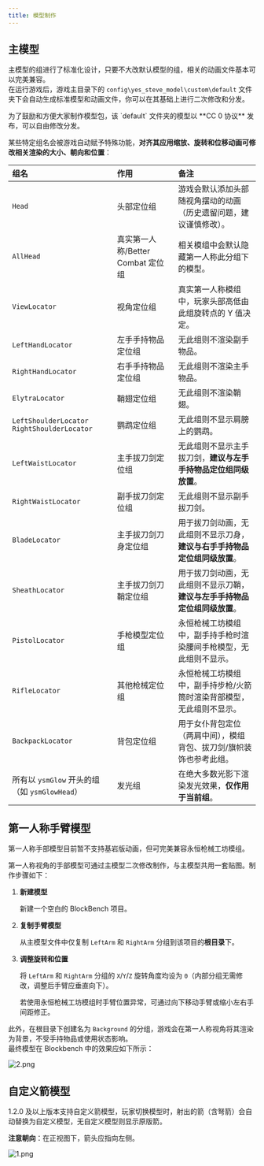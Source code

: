 ```yaml
---
title: 模型制作
---
```



## 主模型

主模型的组进行了标准化设计，只要不大改默认模型的组，相关的动画文件基本可以完美兼容。  
在运行游戏后，游戏主目录下的 `config\yes_steve_model\custom\default` 文件夹下会自动生成标准模型和动画文件，你可以在其基础上进行二次修改和分发。

<Aside type="tip">
  为了鼓励和方便大家制作模型包，该 `default` 文件夹的模型以 **CC 0 协议**
  发布，可以自由修改分发。
</Aside>

某些特定组名会被游戏自动赋予特殊功能，**对齐其应用缩放、旋转和位移动画可修改相关渲染的大小、朝向和位置**：

| 组名                                                           | 作用                              | 备注                                                                       |
| :------------------------------------------------------------- | :-------------------------------- | :------------------------------------------------------------------------- |
| `Head`                                                         | 头部定位组                        | 游戏会默认添加头部随视角摆动的动画（历史遗留问题，建议谨慎修改）。         |
| `AllHead`                                                      | 真实第一人称/Better Combat 定位组 | 相关模组中会默认隐藏第一人称此分组下的模型。                               |
| `ViewLocator`                                                  | 视角定位组                        | 真实第一人称模组中，玩家头部高低由此组旋转点的 Y 值决定。                  |
| `LeftHandLocator`                                              | 左手手持物品定位组                | 无此组则不渲染副手物品。                                                   |
| `RightHandLocator`                                             | 右手手持物品定位组                | 无此组则不渲染主手物品。                                                   |
| `ElytraLocator`                                                | 鞘翅定位组                        | 无此组则不渲染鞘翅。                                                       |
| `LeftShoulderLocator` `RightShoulderLocator`                   | 鹦鹉定位组                        | 无此组则不显示肩膀上的鹦鹉。                                               |
| `LeftWaistLocator`                                             | 主手拔刀剑定位组                  | 无此组则不显示主手拔刀剑，**建议与左手手持物品定位组同级放置**。           |
| `RightWaistLocator`                                            | 副手拔刀剑定位组                  | 无此组则不显示副手拔刀剑。                                                 |
| `BladeLocator` <Badge variant="success" text="2.3.0 新增"/>    | 主手拔刀剑刀身定位组              | 用于拔刀剑动画，无此组则不显示刀身，**建议与右手手持物品定位组同级放置**。 |
| `SheathLocator` <Badge variant="success" text="2.3.0 新增"/>   | 主手拔刀剑刀鞘定位组              | 用于拔刀剑动画，无此组则不显示刀鞘，**建议与左手手持物品定位组同级放置**。 |
| `PistolLocator`                                                | 手枪模型定位组                    | 永恒枪械工坊模组中，副手持手枪时渲染腰间手枪模型，无此组则不显示。         |
| `RifleLocator`                                                 | 其他枪械定位组                    | 永恒枪械工坊模组中，副手持步枪/火箭筒时渲染背部模型，无此组则不显示。      |
| `BackpackLocator` <Badge variant="success" text="2.4.0 新增"/> | 背包定位组                        | 用于女仆背包定位（两肩中间），模组背包、拔刀剑/旗帜装饰也参考此组。        |
| 所有以 `ysmGlow` 开头的组（如 `ysmGlowHead`）                  | 发光组                            | 在绝大多数光影下渲染发光效果，**仅作用于当前组**。                         |

<ImageCard
  src="https://s2.loli.net/2023/06/25/OQY3GPnWrHCBpzw.png"
  title="添加光影后的发光效果"
  href="/"
/>

## 第一人称手臂模型

<Aside type="tip">
  第一人称手部模型目前暂不支持基岩版动画，但可完美兼容永恒枪械工坊模组。
</Aside>

第一人称视角的手部模型可通过主模型二次修改制作，与主模型共用一套贴图。制作步骤如下：

<Steps>

1. **新建模型**

   新建一个空白的 BlockBench 项目。

2. **复制手臂模型**

   从主模型文件中仅复制 `LeftArm` 和 `RightArm` 分组到该项目的**根目录**下。

3. **调整旋转和位置**

   将 `LeftArm` 和 `RightArm` 分组的 `X`/`Y`/`Z` 旋转角度均设为 `0`（内部分组无需修改，调整后手臂应垂直向下）。

   <Aside type="tip">
     若使用永恒枪械工坊模组时手臂位置异常，可通过向下移动手臂或缩小左右手间距修正。
   </Aside>

</Steps>

此外，在根目录下创建名为 `Background` 的分组，游戏会在第一人称视角将其渲染为背景，不受手持物品或使用状态影响。  
最终模型在 Blockbench 中的效果应如下所示：

![2.png](https://s2.loli.net/2023/02/11/yLC1siW2aFvStXE.png)

## 自定义箭模型

1.2.0 及以上版本支持自定义箭模型，玩家切换模型时，射出的箭（含弩箭）会自动替换为自定义模型，无自定义模型则显示原版箭。

**注意朝向**：在正视图下，箭头应指向左侧。

![1.png](https://s2.loli.net/2025/01/28/5cCrIML7kpTRBW8.png)
